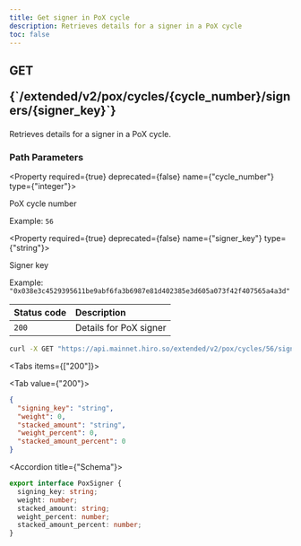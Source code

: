 ```yaml
---
title: Get signer in PoX cycle
description: Retrieves details for a signer in a PoX cycle
toc: false
---
```




<Root>

<API>

<div className='flex-1'>

<h2 className="not-prose mb-2 inline-flex items-center gap-3 font-mono">
  <div className="rounded-lg border px-1 py-0.5 text-xs font-medium border-green-400/50 bg-green-400/20 text-green-600 dark:text-green-400">
    GET
  </div>
  <p className="text-xs break-words overflow-hidden w-[95%]">{`/extended/v2/pox/cycles/{cycle_number}/signers/{signer_key}`}</p>
</h2>

Retrieves details for a signer in a PoX cycle.

### Path Parameters

<Property required={true} deprecated={false} name={"cycle_number"} type={"integer"}>

PoX cycle number

<span>Example:  `56`</span>

</Property>

<Property required={true} deprecated={false} name={"signer_key"} type={"string"}>

Signer key

<span>Example:  `"0x038e3c4529395611be9abf6fa3b6987e81d402385e3d605a073f42f407565a4a3d"`</span>

</Property>

| Status code | Description |
| :--------- | :---------- |
| `200` | Details for PoX signer |

</div>

<APIExample>

```bash title="Terminal"
curl -X GET "https://api.mainnet.hiro.so/extended/v2/pox/cycles/56/signers/0x038e3c4529395611be9abf6fa3b6987e81d402385e3d605a073f42f407565a4a3d"
```

<Tabs items={["200"]}>

<Tab value={"200"}>



```json title="Example response"
{
  "signing_key": "string",
  "weight": 0,
  "stacked_amount": "string",
  "weight_percent": 0,
  "stacked_amount_percent": 0
}
```

<Accordions>

<Accordion title={"Schema"}>

```ts
export interface PoxSigner {
  signing_key: string;
  weight: number;
  stacked_amount: string;
  weight_percent: number;
  stacked_amount_percent: number;
}

```

</Accordion>

</Accordions>

</Tab>

</Tabs>

</APIExample>

</API>

</Root>